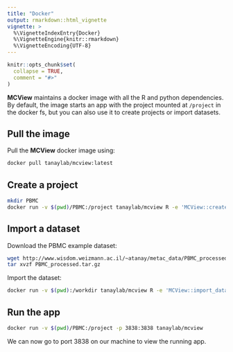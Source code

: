 ```yaml
---
title: "Docker"
output: rmarkdown::html_vignette
vignette: >
  %\VignetteIndexEntry{Docker}
  %\VignetteEngine{knitr::rmarkdown}
  %\VignetteEncoding{UTF-8}
---
```


```r
knitr::opts_chunk$set(
  collapse = TRUE,
  comment = "#>"
)
```

__MCView__ maintains a docker image with all the R and python dependencies. By default, the image starts an app with the project mounted at `/project` in the docker fs, but you can also use it to create projects or import datasets. 

## Pull the image

Pull the __MCView__ docker image using: 

```bash
docker pull tanaylab/mcview:latest
```

## Create a project

```bash
mkdir PBMC
docker run -v $(pwd)/PBMC:/project tanaylab/mcview R -e 'MCView::create_project("PBMC", project_dir = "/project")'
```

## Import a dataset

Download the PBMC example dataset:

```bash
wget http://www.wisdom.weizmann.ac.il/~atanay/metac_data/PBMC_processed.tar.gz
tar xvzf PBMC_processed.tar.gz
```

Import the dataset:

```bash
docker run -v $(pwd):/workdir tanaylab/mcview R -e 'MCView::import_dataset("/workdir/PBMC", dataset = "PBMC163k", anndata_file = "/workdir/metacells.h5ad", cell_type_colors_file = "/workdir/cluster-colors.csv")'
```

## Run the app

```bash
docker run -v $(pwd)/PBMC:/project -p 3838:3838 tanaylab/mcview
```

We can now go to port 3838 on our machine to view the running app. 
